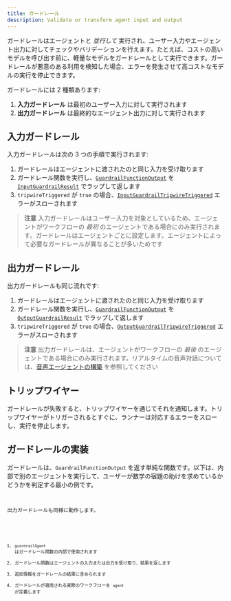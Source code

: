 ```yaml
---
title: ガードレール
description: Validate or transform agent input and output
---
```



ガードレールはエージェントと _並行して_ 実行され、ユーザー入力やエージェント出力に対してチェックやバリデーションを行えます。たとえば、コストの高いモデルを呼び出す前に、軽量なモデルをガードレールとして実行できます。ガードレールが悪意のある利用を検知した場合、エラーを発生させて高コストなモデルの実行を停止できます。

ガードレールには 2 種類あります:

1.  **入力ガードレール** は最初のユーザー入力に対して実行されます
2.  **出力ガードレール** は最終的なエージェント出力に対して実行されます

## 入力ガードレール

入力ガードレールは次の 3 つの手順で実行されます:

1. ガードレールはエージェントに渡されたのと同じ入力を受け取ります
2. ガードレール関数を実行し、[`GuardrailFunctionOutput`](/openai-agents-js/openai/agents/interfaces/guardrailfunctionoutput) を [`InputGuardrailResult`](/openai-agents-js/openai/agents/interfaces/inputguardrailresult) でラップして返します
3. `tripwireTriggered` が `true` の場合、[`InputGuardrailTripwireTriggered`](/openai-agents-js/openai/agents/classes/inputguardrailtripwiretriggered) エラーがスローされます

> **注意**
> 入力ガードレールはユーザー入力を対象としているため、エージェントがワークフローの _最初_ のエージェントである場合にのみ実行されます。ガードレールはエージェントごとに設定します。エージェントによって必要なガードレールが異なることが多いためです

## 出力ガードレール

出力ガードレールも同じ流れです:

1. ガードレールはエージェントに渡されたのと同じ入力を受け取ります
2. ガードレール関数を実行し、[`GuardrailFunctionOutput`](/openai-agents-js/openai/agents/interfaces/guardrailfunctionoutput) を [`OutputGuardrailResult`](/openai-agents-js/openai/agents/interfaces/outputguardrailresult) でラップして返します
3. `tripwireTriggered` が `true` の場合、[`OutputGuardrailTripwireTriggered`](/openai-agents-js/openai/agents/classes/outputguardrailtripwiretriggered) エラーがスローされます

> **注意**
> 出力ガードレールは、エージェントがワークフローの _最後_ のエージェントである場合にのみ実行されます。リアルタイムの音声対話については、[音声エージェントの構築](/openai-agents-js/ja/guides/voice-agents/build#guardrails) を参照してください

## トリップワイヤー

ガードレールが失敗すると、トリップワイヤーを通じてそれを通知します。トリップワイヤーがトリガーされるとすぐに、ランナーは対応するエラーをスローし、実行を停止します。

## ガードレールの実装

ガードレールは、`GuardrailFunctionOutput` を返す単純な関数です。以下は、内部で別のエージェントを実行して、ユーザーが数学の宿題の助けを求めているかどうかを判定する最小の例です。

<Code
  lang="typescript"
  code={inputGuardrailExample}
  title="入力ガードレールの例"
/>

出力ガードレールも同様に動作します。

<Code
  lang="typescript"
  code={outputGuardrailExample}
  title="出力ガードレールの例"
/>

1. `guardrailAgent` はガードレール関数の内部で使用されます
2. ガードレール関数はエージェントの入力または出力を受け取り、結果を返します
3. 追加情報をガードレールの結果に含められます
4. ガードレールが適用される実際のワークフローを `agent` が定義します
